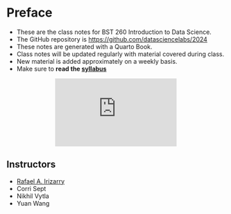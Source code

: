 # Preface {.unnumbered}

* These are the class notes for BST 260 Introduction to Data Science.
* The GitHub repository is <https://github.com/datasciencelabs/2024>
* These notes are generated with a Quarto Book.
* Class notes will be updated regularly with material covered during class.
* New material is added approximately on a weekly basis.
* Make sure to **read the [syllabus](syllabus.qmd)**

<div style="text-align: center;">
<iframe width="280" height="157" src="https://www.youtube.com/embed/aL_fP5axQV4" frameborder="0" allow="accelerometer; autoplay; clipboard-write; encrypted-media; gyroscope; picture-in-picture" allowfullscreen></iframe>
</div>

## Instructors

* [Rafael A. Irizarry](http://rafalab.github.io)
* Corri Sept
* Nikhil Vytla
* Yuan Wang



